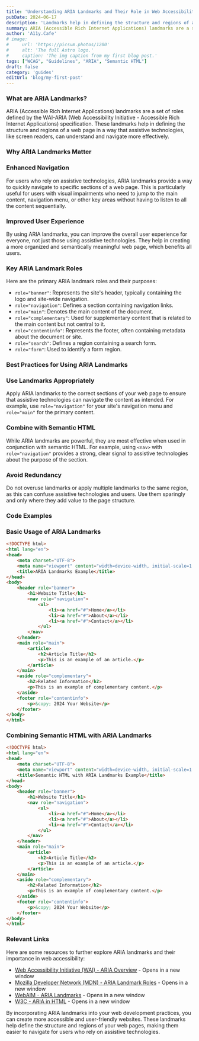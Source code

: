 ```yaml
---
title: 'Understanding ARIA Landmarks and Their Role in Web Accessibility'
pubDate: 2024-06-17
description: 'Landmarks help in defining the structure and regions of a web page in a way that assistive technologies, can understand and navigate more effectively'
summary: ARIA (Accessible Rich Internet Applications) landmarks are a set of roles defined by the WAI-ARIA (Web Accessibility Initiative - Accessible Rich Internet Applications) specification. These landmarks help in defining the structure and regions of a web page in a way that assistive technologies, like screen readers, can understand and navigate more effectively.
author: 'A11y.Cafe'
# image:
#     url: 'https://picsum.photos/1200'
#     alt: 'The full Astro logo.'
#     caption: 'The img caption from my first blog post.'
tags: ["WCAG", "Guidelines", "ARIA", "Semantic HTML"]
draft: false
category: 'guides'
editUrl: 'blog/my-first-post'
---
```




### What are ARIA Landmarks?

ARIA (Accessible Rich Internet Applications) landmarks are a set of roles defined by the WAI-ARIA (Web Accessibility Initiative - Accessible Rich Internet Applications) specification. These landmarks help in defining the structure and regions of a web page in a way that assistive technologies, like screen readers, can understand and navigate more effectively.

### Why ARIA Landmarks Matter

### Enhanced Navigation

For users who rely on assistive technologies, ARIA landmarks provide a way to quickly navigate to specific sections of a web page. This is particularly useful for users with visual impairments who need to jump to the main content, navigation menu, or other key areas without having to listen to all the content sequentially.

### Improved User Experience

By using ARIA landmarks, you can improve the overall user experience for everyone, not just those using assistive technologies. They help in creating a more organized and semantically meaningful web page, which benefits all users.

### Key ARIA Landmark Roles

Here are the primary ARIA landmark roles and their purposes:

- `role="banner"`: Represents the site's header, typically containing the logo and site-wide navigation.
- `role="navigation"`: Defines a section containing navigation links.
- `role="main"`: Denotes the main content of the document.
- `role="complementary"`: Used for supplementary content that is related to the main content but not central to it.
- `role="contentinfo"`: Represents the footer, often containing metadata about the document or site.
- `role="search"`: Defines a region containing a search form.
- `role="form"`: Used to identify a form region.

### Best Practices for Using ARIA Landmarks

### Use Landmarks Appropriately

Apply ARIA landmarks to the correct sections of your web page to ensure that assistive technologies can navigate the content as intended. For example, use `role="navigation"` for your site's navigation menu and `role="main"` for the primary content.

### Combine with Semantic HTML

While ARIA landmarks are powerful, they are most effective when used in conjunction with semantic HTML. For example, using `<nav>` with `role="navigation"` provides a strong, clear signal to assistive technologies about the purpose of the section.

### Avoid Redundancy

Do not overuse landmarks or apply multiple landmarks to the same region, as this can confuse assistive technologies and users. Use them sparingly and only where they add value to the page structure.

### Code Examples

### Basic Usage of ARIA Landmarks

```html
<!DOCTYPE html>
<html lang="en">
<head>
    <meta charset="UTF-8">
    <meta name="viewport" content="width=device-width, initial-scale=1.0">
    <title>ARIA Landmarks Example</title>
</head>
<body>
    <header role="banner">
        <h1>Website Title</h1>
        <nav role="navigation">
            <ul>
                <li><a href="#">Home</a></li>
                <li><a href="#">About</a></li>
                <li><a href="#">Contact</a></li>
            </ul>
        </nav>
    </header>
    <main role="main">
        <article>
            <h2>Article Title</h2>
            <p>This is an example of an article.</p>
        </article>
    </main>
    <aside role="complementary">
        <h2>Related Information</h2>
        <p>This is an example of complementary content.</p>
    </aside>
    <footer role="contentinfo">
        <p>&copy; 2024 Your Website</p>
    </footer>
</body>
</html>
```

### Combining Semantic HTML with ARIA Landmarks

```html
<!DOCTYPE html>
<html lang="en">
<head>
    <meta charset="UTF-8">
    <meta name="viewport" content="width=device-width, initial-scale=1.0">
    <title>Semantic HTML with ARIA Landmarks Example</title>
</head>
<body>
    <header role="banner">
        <h1>Website Title</h1>
        <nav role="navigation">
            <ul>
                <li><a href="#">Home</a></li>
                <li><a href="#">About</a></li>
                <li><a href="#">Contact</a></li>
            </ul>
        </nav>
    </header>
    <main role="main">
        <article>
            <h2>Article Title</h2>
            <p>This is an example of an article.</p>
        </article>
    </main>
    <aside role="complementary">
        <h2>Related Information</h2>
        <p>This is an example of complementary content.</p>
    </aside>
    <footer role="contentinfo">
        <p>&copy; 2024 Your Website</p>
    </footer>
</body>
</html>
```

### Relevant Links

Here are some resources to further explore ARIA landmarks and their importance in web accessibility:

- [Web Accessibility Initiative (WAI) - ARIA Overview](https://www.w3.org/WAI/standards-guidelines/aria/) - Opens in a new window
- [Mozilla Developer Network (MDN) - ARIA Landmark Roles](https://developer.mozilla.org/en-US/docs/Web/Accessibility/ARIA/Roles/Landmark_roles) - Opens in a new window
- [WebAIM - ARIA Landmarks](https://webaim.org/techniques/aria/#landmarks) - Opens in a new window
- [W3C - ARIA in HTML](https://www.w3.org/TR/html-aria/) - Opens in a new window

By incorporating ARIA landmarks into your web development practices, you can create more accessible and user-friendly websites. These landmarks help define the structure and regions of your web pages, making them easier to navigate for users who rely on assistive technologies.